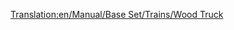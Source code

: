 [[Translation:en/Manual/Base Set/Trains/Wood Truck]]
{{it/Manual/Base Set/Trains/Vagoni|Picture=[[File:en/Manual/Base Set/Trains/Woodtruck.png]]
|Name=Carro per legname
|NormalCost=€ 2.120
|NormalWeight=16 / 46 t
|NormalCapacity=30 tonnellate di legname
|MonoCost="
|MonoWeight=16 / 51 t
|MonoCapacity=35 tonnellate di legname
|MagCost="
|MagWeight=16 / 53 t
|MagCapacity=37 tonnellate di legname
|Description=Il legname è il bene più prezioso che puoi trasportare nello [[en/Clima#tropicale|scenario tropicale]] se riesci a trovare un segheria ma soprattutto una foresta perchè sono rarissime. Il carro per il trasporto dei tronchi è disponibile anche per i climi [[en/Clima#temperato|temperato]] e [[en/Clima#sub-artico|sub artico]].
}}